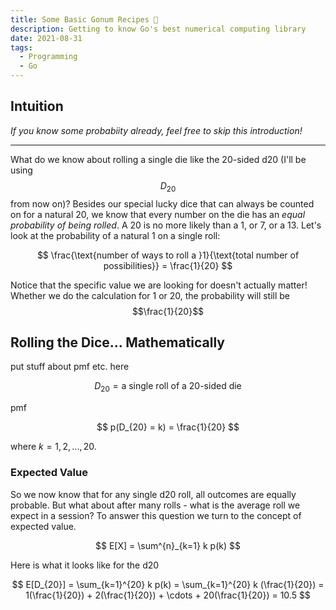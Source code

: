 ```yaml
---
title: Some Basic Gonum Recipes 🦫
description: Getting to know Go's best numerical computing library
date: 2021-08-31
tags:
  - Programming
  - Go
---
```


## Intuition

*If you know some probabiity already, feel free to skip this introduction!*

------

What do we know about rolling a single die like the 20-sided d20 (I'll be using $$D_{20}$$ from now on)? Besides our special 
lucky dice that can always be counted on for a natural 20, we know that every number on the die has an *equal probability of
being rolled*. A 20 is no more likely than a 1, or 7, or a 13. Let's look at the probability of a natural 1 on a single roll:

$$
\frac{\text{number of ways to roll a }1}{\text{total number of possibilities}} = \frac{1}{20}
$$

Notice that the specific value we are looking for doesn't actually matter! Whether we do the calculation for 1 or 20, the 
probability will still be $$\frac{1}{20}$$


## Rolling the Dice... Mathematically

put stuff about pmf etc. here

$$
D_{20} = \text{a single roll of a 20-sided die}
$$

pmf

$$
p(D_{20} = k) = \frac{1}{20} 
$$

where $k=1,2,...,20$.

### Expected Value

So we now know that for any single d20 roll, all outcomes are equally probable. But what about after many rolls - what is the average roll we expect in a session?
To answer this question we turn to the concept of expected value.

$$
E[X] = \sum^{n}_{k=1} k p(k)
$$

Here is what it looks like for the d20

$$
E[D_{20}] = \sum_{k=1}^{20} k p(k) = \sum_{k=1}^{20} k (\frac{1}{20}) = 1(\frac{1}{20}) + 2(\frac{1}{20}) + \cdots + 20(\frac{1}{20}) = 10.5
$$














